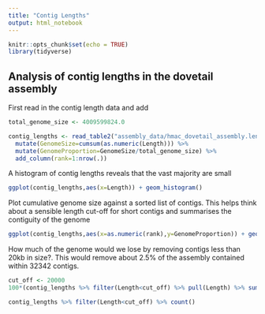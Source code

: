 ```yaml
---
title: "Contig Lengths"
output: html_notebook
---
```


```r
knitr::opts_chunk$set(echo = TRUE)
library(tidyverse)
```

## Analysis of contig lengths in the dovetail assembly

First read in the contig length data and add 

```r
total_genome_size <- 4009599824.0

contig_lengths <- read_table2("assembly_data/hmac_dovetail_assembly.lengths.txt", col_names = c("Contig","Length")) %>% 
  mutate(GenomeSize=cumsum(as.numeric(Length))) %>% 
  mutate(GenomeProportion=GenomeSize/total_genome_size) %>% 
  add_column(rank=1:nrow(.))
```

A histogram of contig lengths reveals that the vast majority are small

```r
ggplot(contig_lengths,aes(x=Length)) + geom_histogram()
```

Plot cumulative genome size against a sorted list of contigs.  This helps think about a sensible length cut-off for short contigs and summarises the contiguity of the genome

```r
ggplot(contig_lengths,aes(x=as.numeric(rank),y=GenomeProportion)) + geom_line() 
```

How much of the genome would we lose by removing contigs less than 20kb in size?.  This would remove about 2.5% of the assembly contained within 32342 contigs.

```r
cut_off <- 20000
100*(contig_lengths %>% filter(Length<cut_off) %>% pull(Length) %>% sum())/total_genome_size

contig_lengths %>% filter(Length<cut_off) %>% count()
```
